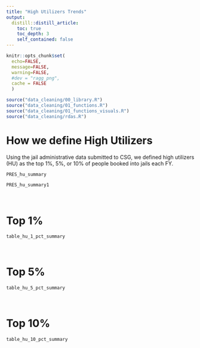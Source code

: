 ```yaml
---
title: "High Utilizers Trends"
output: 
  distill::distill_article:
    toc: true
    toc_depth: 3
    self_contained: false
---
```


```r
knitr::opts_chunk$set(
  echo=FALSE, 
  message=FALSE, 
  warning=FALSE,
  #dev = "ragg_png",
  cache = FALSE
  )

source("data_cleaning/00_library.R")
source("data_cleaning/01_functions.R")
source("data_cleaning/01_functions_visuals.R")
source("data_cleaning/rdas.R")
```

# How we define High Utilizers

Using the jail administrative data submitted to CSG, we defined high utilizers (HU) as the top 1%, 5%, or 10% of people booked into jails each FY.

```r
PRES_hu_summary
```

```r
PRES_hu_summary1
```

<br>

# Top 1%

```r
table_hu_1_pct_summary
```

<br>

# Top 5%

```r
table_hu_5_pct_summary
```

<br>

# Top 10%

```r
table_hu_10_pct_summary
```

<br>
